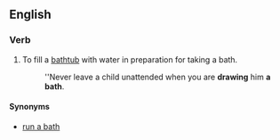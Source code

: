 ==English==

===Verb===
{{head|en|verb|head=[[draw]] a [[bath]]}}

# {{context|figurative|lang=en}} To fill a [[bathtub]] with water in preparation for taking a bath.
#: ''Never leave a child unattended when you are '''drawing''' him '''a bath'''.

====Synonyms====
* [[run a bath]]